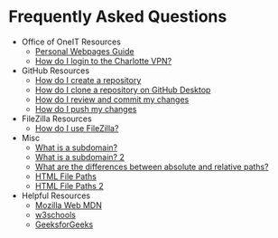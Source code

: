 # Frequently Asked Questions

- Office of OneIT Resources
    - [Personal Webpages Guide](https://services.help.charlotte.edu/TDClient/33/Portal/KB/?CategoryID=26)
    - [How do I login to the Charlotte VPN?](https://services.help.charlotte.edu/TDClient/33/Portal/KB/ArticleDet?ID=677)
- GitHub Resources
    - [How do I create a repository](https://docs.github.com/en/repositories/creating-and-managing-repositories/quickstart-for-repositories)
    - [How do I clone a repository on GitHub Desktop](https://docs.github.com/en/desktop/adding-and-cloning-repositories/cloning-and-forking-repositories-from-github-desktop)
    - [How do I review and commit my changes](https://docs.github.com/en/desktop/making-changes-in-a-branch/committing-and-reviewing-changes-to-your-project-in-github-desktop)
    - [How do I push my changes](https://docs.github.com/en/desktop/making-changes-in-a-branch/pushing-changes-to-github-from-github-desktop)
- FileZilla Resources
    - [How do I use FileZilla?](https://wiki.filezilla-project.org/Using)
- Misc
    - [What is a subdomain?](https://www.godaddy.com/help/what-is-a-subdomain-296)
    - [What is a subdomain? 2](https://blog.hubspot.com/website/what-is-a-subdomain)
    - [What are the differences between absolute and relative paths?](https://www.redhat.com/en/blog/linux-path-absolute-relative)
    - [HTML File Paths](https://www.programiz.com/html/file-paths)
    - [HTML File Paths 2](https://www.geeksforgeeks.org/html/html-file-paths/)
- Helpful Resources
    - [Mozilla Web MDN](https://developer.mozilla.org/en-US/)
    - [w3schools](https://www.w3schools.com/)
    - [GeeksforGeeks](https://www.geeksforgeeks.org/)